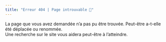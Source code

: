 ```yaml
---
title: "Erreur 404 | Page introuvable 🤔"
---
```


La page que vous avez demandée n'a pas pu être trouvée. Peut-être a-t-elle été déplacée ou renommée.\
Une recherche sur le site vous aidera peut-être à l'atteindre.
